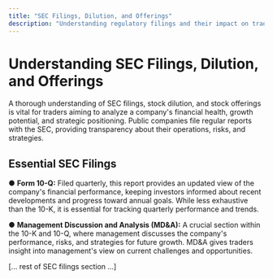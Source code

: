 ```yaml
---
title: "SEC Filings, Dilution, and Offerings"
description: "Understanding regulatory filings and their impact on trading decisions"
---
```


# Understanding SEC Filings, Dilution, and Offerings

A thorough understanding of SEC filings, stock dilution, and stock offerings is vital for traders aiming to analyze a company's financial health, growth potential, and strategic positioning. Public companies file regular reports with the SEC, providing transparency about their operations, risks, and strategies.

## Essential SEC Filings

● **Form 10-Q:** Filed quarterly, this report provides an updated view of the company's financial performance, keeping investors informed about recent developments and progress toward annual goals. While less exhaustive than the 10-K, it is essential for tracking quarterly performance and trends.

● **Management Discussion and Analysis (MD&A):** A crucial section within the 10-K and 10-Q, where management discusses the company's performance, risks, and strategies for future growth. MD&A gives traders insight into management's view on current challenges and opportunities.

[... rest of SEC filings section ...] 